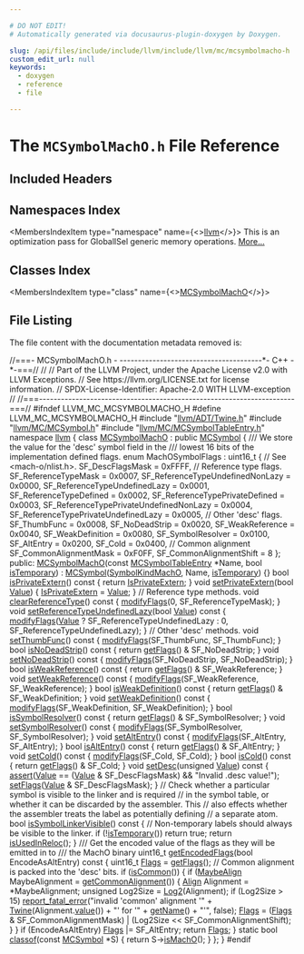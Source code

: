 ```yaml
---

# DO NOT EDIT!
# Automatically generated via docusaurus-plugin-doxygen by Doxygen.

slug: /api/files/include/include/llvm/include/llvm/mc/mcsymbolmacho-h
custom_edit_url: null
keywords:
  - doxygen
  - reference
  - file

---
```





# The `MCSymbolMachO.h` File Reference

<DoxygenPage pluginConfig={pluginConfig}>



## Included Headers

<IncludesList>
<IncludesListItem
  filePath="llvm/ADT/Twine.h"
  permalink="/docs/api/files/include/include/llvm/include/llvm/adt/twine-h"
  isLocal="true" />
<IncludesListItem
  filePath="llvm/MC/MCSymbol.h"
  permalink="/docs/api/files/include/include/llvm/include/llvm/mc/mcsymbol-h"
  isLocal="true" />
<IncludesListItem
  filePath="llvm/MC/MCSymbolTableEntry.h"
  permalink="/docs/api/files/include/include/llvm/include/llvm/mc/mcsymboltableentry-h"
  isLocal="true" />
</IncludesList>

## Namespaces Index

<MembersIndex>

<MembersIndexItem
  type="namespace"
  name={<><a href="/docs/api/namespaces/llvm">llvm</a></>}>
This is an optimization pass for GlobalISel generic memory operations. <a href="/docs/api/namespaces/llvm/#details">More...</a>
</MembersIndexItem>

</MembersIndex>

## Classes Index

<MembersIndex>

<MembersIndexItem
  type="class"
  name={<><a href="/docs/api/classes/llvm/mcsymbolmacho">MCSymbolMachO</a></>}>
</MembersIndexItem>

</MembersIndex>


## File Listing

The file content with the documentation metadata removed is:

<ProgramListing>

<Link id="l00001" /><CodeLine lineNumber="1"><span class="doxyHighlightComment">//===- MCSymbolMachO.h -  ---------------------------------------&#42;- C++ -&#42;-===//</span></CodeLine>
<Link id="l00002" /><CodeLine lineNumber="2"><span class="doxyHighlightComment">//</span></CodeLine>
<Link id="l00003" /><CodeLine lineNumber="3"><span class="doxyHighlightComment">// Part of the LLVM Project, under the Apache License v2.0 with LLVM Exceptions.</span></CodeLine>
<Link id="l00004" /><CodeLine lineNumber="4"><span class="doxyHighlightComment">// See https://llvm.org/LICENSE.txt for license information.</span></CodeLine>
<Link id="l00005" /><CodeLine lineNumber="5"><span class="doxyHighlightComment">// SPDX-License-Identifier: Apache-2.0 WITH LLVM-exception</span></CodeLine>
<Link id="l00006" /><CodeLine lineNumber="6"><span class="doxyHighlightComment">//</span></CodeLine>
<Link id="l00007" /><CodeLine lineNumber="7"><span class="doxyHighlightComment">//===----------------------------------------------------------------------===//</span></CodeLine>
<Link id="l00008" /><CodeLine lineNumber="8"><span class="doxyHighlightPreprocessor">#ifndef LLVM&#95;MC&#95;MCSYMBOLMACHO&#95;H</span></CodeLine>
<Link id="l00009" /><CodeLine lineNumber="9"><span class="doxyHighlightPreprocessor">#define LLVM&#95;MC&#95;MCSYMBOLMACHO&#95;H</span></CodeLine>
<Link id="l00010" /><CodeLine lineNumber="10"></CodeLine>
<Link id="l00011" /><CodeLine lineNumber="11"><span class="doxyHighlightPreprocessor">#include &quot;<a href="/docs/api/files/include/include/llvm/include/llvm/adt/twine-h">llvm/ADT/Twine.h</a>&quot;</span></CodeLine>
<Link id="l00012" /><CodeLine lineNumber="12"><span class="doxyHighlightPreprocessor">#include &quot;<a href="/docs/api/files/include/include/llvm/include/llvm/mc/mcsymbol-h">llvm/MC/MCSymbol.h</a>&quot;</span></CodeLine>
<Link id="l00013" /><CodeLine lineNumber="13"><span class="doxyHighlightPreprocessor">#include &quot;<a href="/docs/api/files/include/include/llvm/include/llvm/mc/mcsymboltableentry-h">llvm/MC/MCSymbolTableEntry.h</a>&quot;</span></CodeLine>
<Link id="l00014" /><CodeLine lineNumber="14"></CodeLine>
<Link id="l00015" /><CodeLine lineNumber="15"><span class="doxyHighlightKeyword">namespace </span><span class="doxyHighlight"><a href="/docs/api/namespaces/llvm">llvm</a> &#123;</span></CodeLine>
<Link id="l00016" /><CodeLine lineNumber="16" lineLink="/docs/api/classes/llvm/mcsymbolmacho"><span class="doxyHighlightKeyword">class </span><span class="doxyHighlight"><a href="/docs/api/classes/llvm/mcsymbolmacho/#a59262c6e30a690a5ab41dd3dce25fba3">MCSymbolMachO</a> : </span><span class="doxyHighlightKeyword">public</span><span class="doxyHighlight"> <a href="/docs/api/classes/llvm/mcsymbol/#a66a74a9d90f80bcf982d70ab2446862e">MCSymbol</a> &#123;</span></CodeLine>
<Link id="l00017" /><CodeLine lineNumber="17"><span class="doxyHighlightComment">  /// We store the value for the &#39;desc&#39; symbol field in the</span></CodeLine>
<Link id="l00018" /><CodeLine lineNumber="18"><span class="doxyHighlightComment">  /// lowest 16 bits of the implementation defined flags.</span></CodeLine>
<Link id="l00019" /><CodeLine lineNumber="19"><span class="doxyHighlight">  </span><span class="doxyHighlightKeyword">enum</span><span class="doxyHighlight"> MachOSymbolFlags : uint16&#95;t &#123; </span><span class="doxyHighlightComment">// See &lt;mach-o/nlist.h&gt;.</span></CodeLine>
<Link id="l00020" /><CodeLine lineNumber="20"><span class="doxyHighlight">    SF&#95;DescFlagsMask                        = 0xFFFF,</span></CodeLine>
<Link id="l00021" /><CodeLine lineNumber="21"></CodeLine>
<Link id="l00022" /><CodeLine lineNumber="22"><span class="doxyHighlight">    </span><span class="doxyHighlightComment">// Reference type flags.</span></CodeLine>
<Link id="l00023" /><CodeLine lineNumber="23"><span class="doxyHighlight">    SF&#95;ReferenceTypeMask                    = 0x0007,</span></CodeLine>
<Link id="l00024" /><CodeLine lineNumber="24"><span class="doxyHighlight">    SF&#95;ReferenceTypeUndefinedNonLazy        = 0x0000,</span></CodeLine>
<Link id="l00025" /><CodeLine lineNumber="25"><span class="doxyHighlight">    SF&#95;ReferenceTypeUndefinedLazy           = 0x0001,</span></CodeLine>
<Link id="l00026" /><CodeLine lineNumber="26"><span class="doxyHighlight">    SF&#95;ReferenceTypeDefined                 = 0x0002,</span></CodeLine>
<Link id="l00027" /><CodeLine lineNumber="27"><span class="doxyHighlight">    SF&#95;ReferenceTypePrivateDefined          = 0x0003,</span></CodeLine>
<Link id="l00028" /><CodeLine lineNumber="28"><span class="doxyHighlight">    SF&#95;ReferenceTypePrivateUndefinedNonLazy = 0x0004,</span></CodeLine>
<Link id="l00029" /><CodeLine lineNumber="29"><span class="doxyHighlight">    SF&#95;ReferenceTypePrivateUndefinedLazy    = 0x0005,</span></CodeLine>
<Link id="l00030" /><CodeLine lineNumber="30"></CodeLine>
<Link id="l00031" /><CodeLine lineNumber="31"><span class="doxyHighlight">    </span><span class="doxyHighlightComment">// Other &#39;desc&#39; flags.</span></CodeLine>
<Link id="l00032" /><CodeLine lineNumber="32"><span class="doxyHighlight">    SF&#95;ThumbFunc                            = 0x0008,</span></CodeLine>
<Link id="l00033" /><CodeLine lineNumber="33"><span class="doxyHighlight">    SF&#95;NoDeadStrip                          = 0x0020,</span></CodeLine>
<Link id="l00034" /><CodeLine lineNumber="34"><span class="doxyHighlight">    SF&#95;WeakReference                        = 0x0040,</span></CodeLine>
<Link id="l00035" /><CodeLine lineNumber="35"><span class="doxyHighlight">    SF&#95;WeakDefinition                       = 0x0080,</span></CodeLine>
<Link id="l00036" /><CodeLine lineNumber="36"><span class="doxyHighlight">    SF&#95;SymbolResolver                       = 0x0100,</span></CodeLine>
<Link id="l00037" /><CodeLine lineNumber="37"><span class="doxyHighlight">    SF&#95;AltEntry                             = 0x0200,</span></CodeLine>
<Link id="l00038" /><CodeLine lineNumber="38"><span class="doxyHighlight">    SF&#95;Cold                                 = 0x0400,</span></CodeLine>
<Link id="l00039" /><CodeLine lineNumber="39"></CodeLine>
<Link id="l00040" /><CodeLine lineNumber="40"><span class="doxyHighlight">    </span><span class="doxyHighlightComment">// Common alignment</span></CodeLine>
<Link id="l00041" /><CodeLine lineNumber="41"><span class="doxyHighlight">    SF&#95;CommonAlignmentMask                  = 0xF0FF,</span></CodeLine>
<Link id="l00042" /><CodeLine lineNumber="42"><span class="doxyHighlight">    SF&#95;CommonAlignmentShift                 = 8</span></CodeLine>
<Link id="l00043" /><CodeLine lineNumber="43"><span class="doxyHighlight">  &#125;;</span></CodeLine>
<Link id="l00044" /><CodeLine lineNumber="44"></CodeLine>
<Link id="l00045" /><CodeLine lineNumber="45"><span class="doxyHighlightKeyword">public</span><span class="doxyHighlight">:</span></CodeLine>
<Link id="l00046" /><CodeLine lineNumber="46" lineLink="/docs/api/classes/llvm/mcsymbolmacho/#a59262c6e30a690a5ab41dd3dce25fba3"><span class="doxyHighlight">  <a href="/docs/api/classes/llvm/mcsymbolmacho/#a59262c6e30a690a5ab41dd3dce25fba3">MCSymbolMachO</a>(</span><span class="doxyHighlightKeyword">const</span><span class="doxyHighlight"> <a href="/docs/api/namespaces/llvm/#a9f4cf9e4567dcf87070176a271b63e38">MCSymbolTableEntry</a> &#42;Name, </span><span class="doxyHighlightKeywordType">bool</span><span class="doxyHighlight"> <a href="/docs/api/classes/llvm/mcsymbol/#acb1c818c7e94eb25afce63fc2f91c0e2">isTemporary</a>)</span></CodeLine>
<Link id="l00047" /><CodeLine lineNumber="47"><span class="doxyHighlight">      : <a href="/docs/api/classes/llvm/mcsymbol/#a66a74a9d90f80bcf982d70ab2446862e">MCSymbol</a>(<a href="/docs/api/classes/llvm/mcsymbol/#ab8dab642726ffad2a75d9fb7e4ec4291add342b668ac3888a3aef1e9895366842">SymbolKindMachO</a>, Name, <a href="/docs/api/classes/llvm/mcsymbol/#acb1c818c7e94eb25afce63fc2f91c0e2">isTemporary</a>) &#123;&#125;</span></CodeLine>
<Link id="l00048" /><CodeLine lineNumber="48"></CodeLine>
<Link id="l00049" /><CodeLine lineNumber="49" lineLink="/docs/api/classes/llvm/mcsymbolmacho/#a07cf7f49f636f68568612d4d8175246c"><span class="doxyHighlight">  </span><span class="doxyHighlightKeywordType">bool</span><span class="doxyHighlight"> <a href="/docs/api/classes/llvm/mcsymbolmacho/#a07cf7f49f636f68568612d4d8175246c">isPrivateExtern</a>()</span><span class="doxyHighlightKeyword"> const </span><span class="doxyHighlight">&#123; </span><span class="doxyHighlightKeywordFlow">return</span><span class="doxyHighlight"> <a href="/docs/api/classes/llvm/mcsymbol/#a5601a855d573cb6cd60c7d0a0cb6039c">IsPrivateExtern</a>; &#125;</span></CodeLine>
<Link id="l00050" /><CodeLine lineNumber="50" lineLink="/docs/api/classes/llvm/mcsymbolmacho/#a9afef6139b3e549e7a5a7d88990d4a23"><span class="doxyHighlight">  </span><span class="doxyHighlightKeywordType">void</span><span class="doxyHighlight"> <a href="/docs/api/classes/llvm/mcsymbolmacho/#a9afef6139b3e549e7a5a7d88990d4a23">setPrivateExtern</a>(</span><span class="doxyHighlightKeywordType">bool</span><span class="doxyHighlight"> <a href="/docs/api/classes/llvm/mcsymbol/#ade459224fb570ada6dfe814e45423df2">Value</a>) &#123; <a href="/docs/api/classes/llvm/mcsymbol/#a5601a855d573cb6cd60c7d0a0cb6039c">IsPrivateExtern</a> = <a href="/docs/api/classes/llvm/mcsymbol/#ade459224fb570ada6dfe814e45423df2">Value</a>; &#125;</span></CodeLine>
<Link id="l00051" /><CodeLine lineNumber="51"></CodeLine>
<Link id="l00052" /><CodeLine lineNumber="52"><span class="doxyHighlight">  </span><span class="doxyHighlightComment">// Reference type methods.</span></CodeLine>
<Link id="l00053" /><CodeLine lineNumber="53"></CodeLine>
<Link id="l00054" /><CodeLine lineNumber="54" lineLink="/docs/api/classes/llvm/mcsymbolmacho/#a4c7b06ed26ba9de68ded30b76ed10ac2"><span class="doxyHighlight">  </span><span class="doxyHighlightKeywordType">void</span><span class="doxyHighlight"> <a href="/docs/api/classes/llvm/mcsymbolmacho/#a4c7b06ed26ba9de68ded30b76ed10ac2">clearReferenceType</a>()</span><span class="doxyHighlightKeyword"> const </span><span class="doxyHighlight">&#123;</span></CodeLine>
<Link id="l00055" /><CodeLine lineNumber="55"><span class="doxyHighlight">    <a href="/docs/api/classes/llvm/mcsymbol/#a4f740178324a11d838ee335b2986d6eb">modifyFlags</a>(0, SF&#95;ReferenceTypeMask);</span></CodeLine>
<Link id="l00056" /><CodeLine lineNumber="56"><span class="doxyHighlight">  &#125;</span></CodeLine>
<Link id="l00057" /><CodeLine lineNumber="57"></CodeLine>
<Link id="l00058" /><CodeLine lineNumber="58" lineLink="/docs/api/classes/llvm/mcsymbolmacho/#a6d037272c9f203be545f70f27e74d06f"><span class="doxyHighlight">  </span><span class="doxyHighlightKeywordType">void</span><span class="doxyHighlight"> <a href="/docs/api/classes/llvm/mcsymbolmacho/#a6d037272c9f203be545f70f27e74d06f">setReferenceTypeUndefinedLazy</a>(</span><span class="doxyHighlightKeywordType">bool</span><span class="doxyHighlight"> <a href="/docs/api/classes/llvm/mcsymbol/#ade459224fb570ada6dfe814e45423df2">Value</a>)</span><span class="doxyHighlightKeyword"> const </span><span class="doxyHighlight">&#123;</span></CodeLine>
<Link id="l00059" /><CodeLine lineNumber="59"><span class="doxyHighlight">    <a href="/docs/api/classes/llvm/mcsymbol/#a4f740178324a11d838ee335b2986d6eb">modifyFlags</a>(<a href="/docs/api/classes/llvm/mcsymbol/#ade459224fb570ada6dfe814e45423df2">Value</a> ? SF&#95;ReferenceTypeUndefinedLazy : 0,</span></CodeLine>
<Link id="l00060" /><CodeLine lineNumber="60"><span class="doxyHighlight">                SF&#95;ReferenceTypeUndefinedLazy);</span></CodeLine>
<Link id="l00061" /><CodeLine lineNumber="61"><span class="doxyHighlight">  &#125;</span></CodeLine>
<Link id="l00062" /><CodeLine lineNumber="62"></CodeLine>
<Link id="l00063" /><CodeLine lineNumber="63"><span class="doxyHighlight">  </span><span class="doxyHighlightComment">// Other &#39;desc&#39; methods.</span></CodeLine>
<Link id="l00064" /><CodeLine lineNumber="64"></CodeLine>
<Link id="l00065" /><CodeLine lineNumber="65" lineLink="/docs/api/classes/llvm/mcsymbolmacho/#aebf4ea5a6029e7f7c4c450b6b31bcb55"><span class="doxyHighlight">  </span><span class="doxyHighlightKeywordType">void</span><span class="doxyHighlight"> <a href="/docs/api/classes/llvm/mcsymbolmacho/#aebf4ea5a6029e7f7c4c450b6b31bcb55">setThumbFunc</a>()</span><span class="doxyHighlightKeyword"> const </span><span class="doxyHighlight">&#123;</span></CodeLine>
<Link id="l00066" /><CodeLine lineNumber="66"><span class="doxyHighlight">    <a href="/docs/api/classes/llvm/mcsymbol/#a4f740178324a11d838ee335b2986d6eb">modifyFlags</a>(SF&#95;ThumbFunc, SF&#95;ThumbFunc);</span></CodeLine>
<Link id="l00067" /><CodeLine lineNumber="67"><span class="doxyHighlight">  &#125;</span></CodeLine>
<Link id="l00068" /><CodeLine lineNumber="68"></CodeLine>
<Link id="l00069" /><CodeLine lineNumber="69" lineLink="/docs/api/classes/llvm/mcsymbolmacho/#a28b98b657efc7bbefc66eee331b727ef"><span class="doxyHighlight">  </span><span class="doxyHighlightKeywordType">bool</span><span class="doxyHighlight"> <a href="/docs/api/classes/llvm/mcsymbolmacho/#a28b98b657efc7bbefc66eee331b727ef">isNoDeadStrip</a>()</span><span class="doxyHighlightKeyword"> const </span><span class="doxyHighlight">&#123;</span></CodeLine>
<Link id="l00070" /><CodeLine lineNumber="70"><span class="doxyHighlight">    </span><span class="doxyHighlightKeywordFlow">return</span><span class="doxyHighlight"> <a href="/docs/api/classes/llvm/mcsymbol/#a712cacf1731d527651876ac16e90cad0">getFlags</a>() &amp; SF&#95;NoDeadStrip;</span></CodeLine>
<Link id="l00071" /><CodeLine lineNumber="71"><span class="doxyHighlight">  &#125;</span></CodeLine>
<Link id="l00072" /><CodeLine lineNumber="72" lineLink="/docs/api/classes/llvm/mcsymbolmacho/#adb2be0f571f852febfb9eebb2430e20b"><span class="doxyHighlight">  </span><span class="doxyHighlightKeywordType">void</span><span class="doxyHighlight"> <a href="/docs/api/classes/llvm/mcsymbolmacho/#adb2be0f571f852febfb9eebb2430e20b">setNoDeadStrip</a>()</span><span class="doxyHighlightKeyword"> const </span><span class="doxyHighlight">&#123;</span></CodeLine>
<Link id="l00073" /><CodeLine lineNumber="73"><span class="doxyHighlight">    <a href="/docs/api/classes/llvm/mcsymbol/#a4f740178324a11d838ee335b2986d6eb">modifyFlags</a>(SF&#95;NoDeadStrip, SF&#95;NoDeadStrip);</span></CodeLine>
<Link id="l00074" /><CodeLine lineNumber="74"><span class="doxyHighlight">  &#125;</span></CodeLine>
<Link id="l00075" /><CodeLine lineNumber="75"></CodeLine>
<Link id="l00076" /><CodeLine lineNumber="76" lineLink="/docs/api/classes/llvm/mcsymbolmacho/#a5936108678489f329bbdabdc0a0f518d"><span class="doxyHighlight">  </span><span class="doxyHighlightKeywordType">bool</span><span class="doxyHighlight"> <a href="/docs/api/classes/llvm/mcsymbolmacho/#a5936108678489f329bbdabdc0a0f518d">isWeakReference</a>()</span><span class="doxyHighlightKeyword"> const </span><span class="doxyHighlight">&#123;</span></CodeLine>
<Link id="l00077" /><CodeLine lineNumber="77"><span class="doxyHighlight">    </span><span class="doxyHighlightKeywordFlow">return</span><span class="doxyHighlight"> <a href="/docs/api/classes/llvm/mcsymbol/#a712cacf1731d527651876ac16e90cad0">getFlags</a>() &amp; SF&#95;WeakReference;</span></CodeLine>
<Link id="l00078" /><CodeLine lineNumber="78"><span class="doxyHighlight">  &#125;</span></CodeLine>
<Link id="l00079" /><CodeLine lineNumber="79" lineLink="/docs/api/classes/llvm/mcsymbolmacho/#a1711756403f673069e350b3fe47d58ea"><span class="doxyHighlight">  </span><span class="doxyHighlightKeywordType">void</span><span class="doxyHighlight"> <a href="/docs/api/classes/llvm/mcsymbolmacho/#a1711756403f673069e350b3fe47d58ea">setWeakReference</a>()</span><span class="doxyHighlightKeyword"> const </span><span class="doxyHighlight">&#123;</span></CodeLine>
<Link id="l00080" /><CodeLine lineNumber="80"><span class="doxyHighlight">    <a href="/docs/api/classes/llvm/mcsymbol/#a4f740178324a11d838ee335b2986d6eb">modifyFlags</a>(SF&#95;WeakReference, SF&#95;WeakReference);</span></CodeLine>
<Link id="l00081" /><CodeLine lineNumber="81"><span class="doxyHighlight">  &#125;</span></CodeLine>
<Link id="l00082" /><CodeLine lineNumber="82"></CodeLine>
<Link id="l00083" /><CodeLine lineNumber="83" lineLink="/docs/api/classes/llvm/mcsymbolmacho/#addcff0bd4e0d9566b3ea715e0e3b7cb2"><span class="doxyHighlight">  </span><span class="doxyHighlightKeywordType">bool</span><span class="doxyHighlight"> <a href="/docs/api/classes/llvm/mcsymbolmacho/#addcff0bd4e0d9566b3ea715e0e3b7cb2">isWeakDefinition</a>()</span><span class="doxyHighlightKeyword"> const </span><span class="doxyHighlight">&#123;</span></CodeLine>
<Link id="l00084" /><CodeLine lineNumber="84"><span class="doxyHighlight">    </span><span class="doxyHighlightKeywordFlow">return</span><span class="doxyHighlight"> <a href="/docs/api/classes/llvm/mcsymbol/#a712cacf1731d527651876ac16e90cad0">getFlags</a>() &amp; SF&#95;WeakDefinition;</span></CodeLine>
<Link id="l00085" /><CodeLine lineNumber="85"><span class="doxyHighlight">  &#125;</span></CodeLine>
<Link id="l00086" /><CodeLine lineNumber="86" lineLink="/docs/api/classes/llvm/mcsymbolmacho/#a3d47c1bb8775e9d756b990236529d6f7"><span class="doxyHighlight">  </span><span class="doxyHighlightKeywordType">void</span><span class="doxyHighlight"> <a href="/docs/api/classes/llvm/mcsymbolmacho/#a3d47c1bb8775e9d756b990236529d6f7">setWeakDefinition</a>()</span><span class="doxyHighlightKeyword"> const </span><span class="doxyHighlight">&#123;</span></CodeLine>
<Link id="l00087" /><CodeLine lineNumber="87"><span class="doxyHighlight">    <a href="/docs/api/classes/llvm/mcsymbol/#a4f740178324a11d838ee335b2986d6eb">modifyFlags</a>(SF&#95;WeakDefinition, SF&#95;WeakDefinition);</span></CodeLine>
<Link id="l00088" /><CodeLine lineNumber="88"><span class="doxyHighlight">  &#125;</span></CodeLine>
<Link id="l00089" /><CodeLine lineNumber="89"></CodeLine>
<Link id="l00090" /><CodeLine lineNumber="90" lineLink="/docs/api/classes/llvm/mcsymbolmacho/#ab94c032da5cfa06ad26d8277ca9e50ba"><span class="doxyHighlight">  </span><span class="doxyHighlightKeywordType">bool</span><span class="doxyHighlight"> <a href="/docs/api/classes/llvm/mcsymbolmacho/#ab94c032da5cfa06ad26d8277ca9e50ba">isSymbolResolver</a>()</span><span class="doxyHighlightKeyword"> const </span><span class="doxyHighlight">&#123;</span></CodeLine>
<Link id="l00091" /><CodeLine lineNumber="91"><span class="doxyHighlight">    </span><span class="doxyHighlightKeywordFlow">return</span><span class="doxyHighlight"> <a href="/docs/api/classes/llvm/mcsymbol/#a712cacf1731d527651876ac16e90cad0">getFlags</a>() &amp; SF&#95;SymbolResolver;</span></CodeLine>
<Link id="l00092" /><CodeLine lineNumber="92"><span class="doxyHighlight">  &#125;</span></CodeLine>
<Link id="l00093" /><CodeLine lineNumber="93" lineLink="/docs/api/classes/llvm/mcsymbolmacho/#a424d918450c2c5105897fe64ec38cb4e"><span class="doxyHighlight">  </span><span class="doxyHighlightKeywordType">void</span><span class="doxyHighlight"> <a href="/docs/api/classes/llvm/mcsymbolmacho/#a424d918450c2c5105897fe64ec38cb4e">setSymbolResolver</a>()</span><span class="doxyHighlightKeyword"> const </span><span class="doxyHighlight">&#123;</span></CodeLine>
<Link id="l00094" /><CodeLine lineNumber="94"><span class="doxyHighlight">    <a href="/docs/api/classes/llvm/mcsymbol/#a4f740178324a11d838ee335b2986d6eb">modifyFlags</a>(SF&#95;SymbolResolver, SF&#95;SymbolResolver);</span></CodeLine>
<Link id="l00095" /><CodeLine lineNumber="95"><span class="doxyHighlight">  &#125;</span></CodeLine>
<Link id="l00096" /><CodeLine lineNumber="96"></CodeLine>
<Link id="l00097" /><CodeLine lineNumber="97" lineLink="/docs/api/classes/llvm/mcsymbolmacho/#a797be6dd7516a69a4d649e2178bd3c87"><span class="doxyHighlight">  </span><span class="doxyHighlightKeywordType">void</span><span class="doxyHighlight"> <a href="/docs/api/classes/llvm/mcsymbolmacho/#a797be6dd7516a69a4d649e2178bd3c87">setAltEntry</a>()</span><span class="doxyHighlightKeyword"> const </span><span class="doxyHighlight">&#123;</span></CodeLine>
<Link id="l00098" /><CodeLine lineNumber="98"><span class="doxyHighlight">    <a href="/docs/api/classes/llvm/mcsymbol/#a4f740178324a11d838ee335b2986d6eb">modifyFlags</a>(SF&#95;AltEntry, SF&#95;AltEntry);</span></CodeLine>
<Link id="l00099" /><CodeLine lineNumber="99"><span class="doxyHighlight">  &#125;</span></CodeLine>
<Link id="l00100" /><CodeLine lineNumber="100"></CodeLine>
<Link id="l00101" /><CodeLine lineNumber="101" lineLink="/docs/api/classes/llvm/mcsymbolmacho/#ab003656c29b4c5d9c6507f348e6dd5ae"><span class="doxyHighlight">  </span><span class="doxyHighlightKeywordType">bool</span><span class="doxyHighlight"> <a href="/docs/api/classes/llvm/mcsymbolmacho/#ab003656c29b4c5d9c6507f348e6dd5ae">isAltEntry</a>()</span><span class="doxyHighlightKeyword"> const </span><span class="doxyHighlight">&#123;</span></CodeLine>
<Link id="l00102" /><CodeLine lineNumber="102"><span class="doxyHighlight">    </span><span class="doxyHighlightKeywordFlow">return</span><span class="doxyHighlight"> <a href="/docs/api/classes/llvm/mcsymbol/#a712cacf1731d527651876ac16e90cad0">getFlags</a>() &amp; SF&#95;AltEntry;</span></CodeLine>
<Link id="l00103" /><CodeLine lineNumber="103"><span class="doxyHighlight">  &#125;</span></CodeLine>
<Link id="l00104" /><CodeLine lineNumber="104"></CodeLine>
<Link id="l00105" /><CodeLine lineNumber="105" lineLink="/docs/api/classes/llvm/mcsymbolmacho/#a819400d6ff31b187871e44c764c8dfe5"><span class="doxyHighlight">  </span><span class="doxyHighlightKeywordType">void</span><span class="doxyHighlight"> <a href="/docs/api/classes/llvm/mcsymbolmacho/#a819400d6ff31b187871e44c764c8dfe5">setCold</a>()</span><span class="doxyHighlightKeyword"> const </span><span class="doxyHighlight">&#123; <a href="/docs/api/classes/llvm/mcsymbol/#a4f740178324a11d838ee335b2986d6eb">modifyFlags</a>(SF&#95;Cold, SF&#95;Cold); &#125;</span></CodeLine>
<Link id="l00106" /><CodeLine lineNumber="106"></CodeLine>
<Link id="l00107" /><CodeLine lineNumber="107" lineLink="/docs/api/classes/llvm/mcsymbolmacho/#a4e9995da1ca72262cb03ede4637bc30b"><span class="doxyHighlight">  </span><span class="doxyHighlightKeywordType">bool</span><span class="doxyHighlight"> <a href="/docs/api/classes/llvm/mcsymbolmacho/#a4e9995da1ca72262cb03ede4637bc30b">isCold</a>()</span><span class="doxyHighlightKeyword"> const </span><span class="doxyHighlight">&#123; </span><span class="doxyHighlightKeywordFlow">return</span><span class="doxyHighlight"> <a href="/docs/api/classes/llvm/mcsymbol/#a712cacf1731d527651876ac16e90cad0">getFlags</a>() &amp; SF&#95;Cold; &#125;</span></CodeLine>
<Link id="l00108" /><CodeLine lineNumber="108"></CodeLine>
<Link id="l00109" /><CodeLine lineNumber="109" lineLink="/docs/api/classes/llvm/mcsymbolmacho/#aabc80b88bff0a524bea64a39da3ee383"><span class="doxyHighlight">  </span><span class="doxyHighlightKeywordType">void</span><span class="doxyHighlight"> <a href="/docs/api/classes/llvm/mcsymbolmacho/#aabc80b88bff0a524bea64a39da3ee383">setDesc</a>(</span><span class="doxyHighlightKeywordType">unsigned</span><span class="doxyHighlight"> <a href="/docs/api/classes/llvm/mcsymbol/#ade459224fb570ada6dfe814e45423df2">Value</a>)</span><span class="doxyHighlightKeyword"> const </span><span class="doxyHighlight">&#123;</span></CodeLine>
<Link id="l00110" /><CodeLine lineNumber="110"><span class="doxyHighlight">    <a href="/docs/api/files/lib/lib/target/lib/target/amdgpu/silowercontrolflow-cpp/#a4868c5d81c5ccc98c47aeab6244346a0">assert</a>(<a href="/docs/api/classes/llvm/mcsymbol/#ade459224fb570ada6dfe814e45423df2">Value</a> == (<a href="/docs/api/classes/llvm/mcsymbol/#ade459224fb570ada6dfe814e45423df2">Value</a> &amp; SF&#95;DescFlagsMask) &amp;&amp;</span></CodeLine>
<Link id="l00111" /><CodeLine lineNumber="111"><span class="doxyHighlight">           </span><span class="doxyHighlightStringLiteral">&quot;Invalid .desc value!&quot;</span><span class="doxyHighlight">);</span></CodeLine>
<Link id="l00112" /><CodeLine lineNumber="112"><span class="doxyHighlight">    <a href="/docs/api/classes/llvm/mcsymbol/#a6e3e2ebdfaad92643de69faf7f28967e">setFlags</a>(<a href="/docs/api/classes/llvm/mcsymbol/#ade459224fb570ada6dfe814e45423df2">Value</a> &amp; SF&#95;DescFlagsMask);</span></CodeLine>
<Link id="l00113" /><CodeLine lineNumber="113"><span class="doxyHighlight">  &#125;</span></CodeLine>
<Link id="l00114" /><CodeLine lineNumber="114"></CodeLine>
<Link id="l00115" /><CodeLine lineNumber="115"><span class="doxyHighlight">  </span><span class="doxyHighlightComment">// Check whether a particular symbol is visible to the linker and is required</span></CodeLine>
<Link id="l00116" /><CodeLine lineNumber="116"><span class="doxyHighlight">  </span><span class="doxyHighlightComment">// in the symbol table, or whether it can be discarded by the assembler. This</span></CodeLine>
<Link id="l00117" /><CodeLine lineNumber="117"><span class="doxyHighlight">  </span><span class="doxyHighlightComment">// also effects whether the assembler treats the label as potentially defining</span></CodeLine>
<Link id="l00118" /><CodeLine lineNumber="118"><span class="doxyHighlight">  </span><span class="doxyHighlightComment">// a separate atom.</span></CodeLine>
<Link id="l00119" /><CodeLine lineNumber="119" lineLink="/docs/api/classes/llvm/mcsymbolmacho/#aa8f615443ab1c333d7a2dafd4f5009ab"><span class="doxyHighlight">  </span><span class="doxyHighlightKeywordType">bool</span><span class="doxyHighlight"> <a href="/docs/api/classes/llvm/mcsymbolmacho/#aa8f615443ab1c333d7a2dafd4f5009ab">isSymbolLinkerVisible</a>()</span><span class="doxyHighlightKeyword"> const </span><span class="doxyHighlight">&#123;</span></CodeLine>
<Link id="l00120" /><CodeLine lineNumber="120"><span class="doxyHighlight">    </span><span class="doxyHighlightComment">// Non-temporary labels should always be visible to the linker.</span></CodeLine>
<Link id="l00121" /><CodeLine lineNumber="121"><span class="doxyHighlight">    </span><span class="doxyHighlightKeywordFlow">if</span><span class="doxyHighlight"> (!<a href="/docs/api/classes/llvm/mcsymbol/#acb1c818c7e94eb25afce63fc2f91c0e2">isTemporary</a>())</span></CodeLine>
<Link id="l00122" /><CodeLine lineNumber="122"><span class="doxyHighlight">      </span><span class="doxyHighlightKeywordFlow">return</span><span class="doxyHighlight"> </span><span class="doxyHighlightKeyword">true</span><span class="doxyHighlight">;</span></CodeLine>
<Link id="l00123" /><CodeLine lineNumber="123"></CodeLine>
<Link id="l00124" /><CodeLine lineNumber="124"><span class="doxyHighlight">    </span><span class="doxyHighlightKeywordFlow">return</span><span class="doxyHighlight"> <a href="/docs/api/classes/llvm/mcsymbol/#af6973fed52c67fe96c0493207984376b">isUsedInReloc</a>();</span></CodeLine>
<Link id="l00125" /><CodeLine lineNumber="125"><span class="doxyHighlight">  &#125;</span></CodeLine>
<Link id="l00126" /><CodeLine lineNumber="126"></CodeLine>
<Link id="l00127" /><CodeLine lineNumber="127"><span class="doxyHighlightComment">  /// Get the encoded value of the flags as they will be emitted in to</span></CodeLine>
<Link id="l00128" /><CodeLine lineNumber="128"><span class="doxyHighlightComment">  /// the MachO binary</span></CodeLine>
<Link id="l00129" /><CodeLine lineNumber="129" lineLink="/docs/api/classes/llvm/mcsymbolmacho/#a3d42cecd93e81cab0163fc6d56fba6ac"><span class="doxyHighlight">  uint16&#95;t <a href="/docs/api/classes/llvm/mcsymbolmacho/#a3d42cecd93e81cab0163fc6d56fba6ac">getEncodedFlags</a>(</span><span class="doxyHighlightKeywordType">bool</span><span class="doxyHighlight"> EncodeAsAltEntry)</span><span class="doxyHighlightKeyword"> const </span><span class="doxyHighlight">&#123;</span></CodeLine>
<Link id="l00130" /><CodeLine lineNumber="130"><span class="doxyHighlight">    uint16&#95;t <a href="/docs/api/classes/llvm/mcsymbol/#a654fdc7113f88027cc2016453184e880">Flags</a> = <a href="/docs/api/classes/llvm/mcsymbol/#a712cacf1731d527651876ac16e90cad0">getFlags</a>();</span></CodeLine>
<Link id="l00131" /><CodeLine lineNumber="131"></CodeLine>
<Link id="l00132" /><CodeLine lineNumber="132"><span class="doxyHighlight">    </span><span class="doxyHighlightComment">// Common alignment is packed into the &#39;desc&#39; bits.</span></CodeLine>
<Link id="l00133" /><CodeLine lineNumber="133"><span class="doxyHighlight">    </span><span class="doxyHighlightKeywordFlow">if</span><span class="doxyHighlight"> (<a href="/docs/api/classes/llvm/mcsymbol/#a4e87f4e2c6164013059b777bc2b6cf2a">isCommon</a>()) &#123;</span></CodeLine>
<Link id="l00134" /><CodeLine lineNumber="134"><span class="doxyHighlight">      </span><span class="doxyHighlightKeywordFlow">if</span><span class="doxyHighlight"> (<a href="/docs/api/structs/llvm/maybealign">MaybeAlign</a> MaybeAlignment = <a href="/docs/api/classes/llvm/mcsymbol/#a8212a1be8c83903d02e10af1cd534dc7">getCommonAlignment</a>()) &#123;</span></CodeLine>
<Link id="l00135" /><CodeLine lineNumber="135"><span class="doxyHighlight">        <a href="/docs/api/structs/llvm/align">Align</a> Alignment = &#42;MaybeAlignment;</span></CodeLine>
<Link id="l00136" /><CodeLine lineNumber="136"><span class="doxyHighlight">        </span><span class="doxyHighlightKeywordType">unsigned</span><span class="doxyHighlight"> Log2Size = <a href="/docs/api/namespaces/llvm/#ad82de9da62635df78a534de0f16c1129">Log2</a>(Alignment);</span></CodeLine>
<Link id="l00137" /><CodeLine lineNumber="137"><span class="doxyHighlight">        </span><span class="doxyHighlightKeywordFlow">if</span><span class="doxyHighlight"> (Log2Size &gt; 15)</span></CodeLine>
<Link id="l00138" /><CodeLine lineNumber="138"><span class="doxyHighlight">          <a href="/docs/api/namespaces/llvm/#a7f2a3d4dcfee70225988aec53ff1e173">report&#95;fatal&#95;error</a>(</span><span class="doxyHighlightStringLiteral">&quot;invalid &#39;common&#39; alignment &#39;&quot;</span><span class="doxyHighlight"> +</span></CodeLine>
<Link id="l00139" /><CodeLine lineNumber="139"><span class="doxyHighlight">                                 <a href="/docs/api/classes/llvm/twine">Twine</a>(Alignment.<a href="/docs/api/structs/llvm/align/#a80735739b49cf97a491922c8f9af2cc1">value</a>()) + </span><span class="doxyHighlightStringLiteral">&quot;&#39; for &#39;&quot;</span><span class="doxyHighlight"> +</span></CodeLine>
<Link id="l00140" /><CodeLine lineNumber="140"><span class="doxyHighlight">                                 <a href="/docs/api/classes/llvm/mcsymbol/#a57c7b2b9784361914262eeb0a6f0b18d">getName</a>() + </span><span class="doxyHighlightStringLiteral">&quot;&#39;&quot;</span><span class="doxyHighlight">,</span></CodeLine>
<Link id="l00141" /><CodeLine lineNumber="141"><span class="doxyHighlight">                             </span><span class="doxyHighlightKeyword">false</span><span class="doxyHighlight">);</span></CodeLine>
<Link id="l00142" /><CodeLine lineNumber="142"><span class="doxyHighlight">        <a href="/docs/api/classes/llvm/mcsymbol/#a654fdc7113f88027cc2016453184e880">Flags</a> = (<a href="/docs/api/classes/llvm/mcsymbol/#a654fdc7113f88027cc2016453184e880">Flags</a> &amp; SF&#95;CommonAlignmentMask) |</span></CodeLine>
<Link id="l00143" /><CodeLine lineNumber="143"><span class="doxyHighlight">                (Log2Size &lt;&lt; SF&#95;CommonAlignmentShift);</span></CodeLine>
<Link id="l00144" /><CodeLine lineNumber="144"><span class="doxyHighlight">      &#125;</span></CodeLine>
<Link id="l00145" /><CodeLine lineNumber="145"><span class="doxyHighlight">    &#125;</span></CodeLine>
<Link id="l00146" /><CodeLine lineNumber="146"></CodeLine>
<Link id="l00147" /><CodeLine lineNumber="147"><span class="doxyHighlight">    </span><span class="doxyHighlightKeywordFlow">if</span><span class="doxyHighlight"> (EncodeAsAltEntry)</span></CodeLine>
<Link id="l00148" /><CodeLine lineNumber="148"><span class="doxyHighlight">      <a href="/docs/api/classes/llvm/mcsymbol/#a654fdc7113f88027cc2016453184e880">Flags</a> |= SF&#95;AltEntry;</span></CodeLine>
<Link id="l00149" /><CodeLine lineNumber="149"></CodeLine>
<Link id="l00150" /><CodeLine lineNumber="150"><span class="doxyHighlight">    </span><span class="doxyHighlightKeywordFlow">return</span><span class="doxyHighlight"> <a href="/docs/api/classes/llvm/mcsymbol/#a654fdc7113f88027cc2016453184e880">Flags</a>;</span></CodeLine>
<Link id="l00151" /><CodeLine lineNumber="151"><span class="doxyHighlight">  &#125;</span></CodeLine>
<Link id="l00152" /><CodeLine lineNumber="152"></CodeLine>
<Link id="l00153" /><CodeLine lineNumber="153" lineLink="/docs/api/classes/llvm/mcsymbolmacho/#ab56b2b692c921cce4f2c49267f44ab4e"><span class="doxyHighlight">  </span><span class="doxyHighlightKeyword">static</span><span class="doxyHighlight"> </span><span class="doxyHighlightKeywordType">bool</span><span class="doxyHighlight"> <a href="/docs/api/classes/llvm/mcsymbolmacho/#ab56b2b692c921cce4f2c49267f44ab4e">classof</a>(</span><span class="doxyHighlightKeyword">const</span><span class="doxyHighlight"> <a href="/docs/api/classes/llvm/mcsymbol/#a66a74a9d90f80bcf982d70ab2446862e">MCSymbol</a> &#42;S) &#123; </span><span class="doxyHighlightKeywordFlow">return</span><span class="doxyHighlight"> S-&gt;<a href="/docs/api/classes/llvm/mcsymbol/#a1874095bacbd303d9200e3c6f3fc0f5f">isMachO</a>(); &#125;</span></CodeLine>
<Link id="l00154" /><CodeLine lineNumber="154"><span class="doxyHighlight">&#125;;</span></CodeLine>
<Link id="l00155" /><CodeLine lineNumber="155"><span class="doxyHighlight">&#125;</span></CodeLine>
<Link id="l00156" /><CodeLine lineNumber="156"></CodeLine>
<Link id="l00157" /><CodeLine lineNumber="157"><span class="doxyHighlightPreprocessor">#endif</span></CodeLine>

</ProgramListing>


</DoxygenPage>
